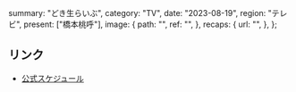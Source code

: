   summary: "どき生らいぶ",
  category: "TV",
  date: "2023-08-19",
  region: "テレビ",
  present: ["橋本桃呼"],
  image: {
    path: "",
    ref: "",
  },
  recaps: {
    url: "",
  },
};

## リンク

- [公式スケジュール](https://takanenonadeshiko.jp/?p=1284)
